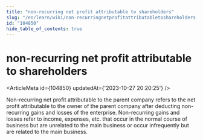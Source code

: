 ```yaml
---
title: "non-recurring net profit attributable to shareholders"
slug: "/en/learn/wiki/non-recurringnetprofitattributabletoshareholders-104850"
id: "104850"
hide_table_of_contents: true
---
```



<Breadcrumbs current="non-recurring net profit attributable to shareholders" />

# non-recurring net profit attributable to shareholders

<ArticleMeta id={104850} updatedAt={'2023-10-27 20:20:25'} />
<div className='border-solid border-b border-t-0 my-4 border-[var(--ifm-color-gray-300)]' />

Non-recurring net profit attributable to the parent company refers to the net profit attributable to the owner of the parent company after deducting non-recurring gains and losses of the enterprise. Non-recurring gains and losses refer to income, expenses, etc. that occur in the normal course of business but are unrelated to the main business or occur infrequently but are related to the main business.
